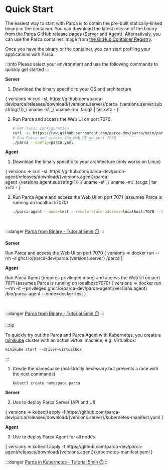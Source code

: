 # Quick Start

The easiest way to start with Parca is to obtain the pre-built statically-linked binary or the container.
You can download the latest release of the binary from the Parca GitHub release pages ([Server](https://github.com/parca-dev/parca/releases) and [Agent](https://github.com/parca-dev/parca-agent/releases)).
Alternatively, you can use the Parca container image from [the GitHub Container Registry](https://github.com/orgs/parca-dev/packages).

Once you have the binary or the container, you can start profiling your applications with Parca.

:::info Please select your environment and use the following commands to quickly get started
:::



<Tabs groupId="environment" queryString>
<TabItem value="binary" label="Binary" default>

**Server**

1. Download the binary specific to your OS and architecture
<WithVersions language="bash">
    { versions =>
        <CodeBlock className="language-bash">
        curl -sL https://github.com/parca-dev/parca/releases/download/{versions.server}/parca_{versions.server.substring(1)}_\`uname -s\`_\`uname -m\`.tar.gz | tar xvfz -
        </CodeBlock>
    }
</WithVersions>

2. Run Parca and access the Web UI on port 7070
    ```bash
    # Get basic configuration
    curl -sL https://raw.githubusercontent.com/parca-dev/parca/main/parca.yaml > parca.yaml
    # Run Parca and access the Web UI on port 7070
    ./parca --config=parca.yaml
    ```

**Agent**

1. Download the binary specific to your architecture (only works on Linux)
<WithVersions language="bash">
    { versions =>
        <CodeBlock className="language-bash">
        curl -sL https://github.com/parca-dev/parca-agent/releases/download/{versions.agent}/parca-agent_{versions.agent.substring(1)}_\`uname -s\`_\`uname -m\`.tar.gz | tar xvfz -
        </CodeBlock>
    }
</WithVersions>

2. Run Parca Agent and access the Web UI on port 7071 (assumes Parca is running on localhost:7070)
    ```bash
    ./parca-agent --node=test --remote-store-address=localhost:7070 --remote-store-insecure
    ```

<br />

:::danger [Parca from Binary - Tutorial 5min ⏱️](/docs/binary)
:::
</TabItem>
<TabItem value="container" label="Container">

**Server**

Run Parca and access the Web UI on port 7070
<WithVersions language="bash">
    { versions =>
        <CodeBlock className="language-bash">
        docker run --rm -it ghcr.io/parca-dev/parca:{versions.server} /parca
        </CodeBlock>
    }
</WithVersions>

**Agent**

Run Parca Agent (requires privileged more) and access the Web UI on port 7071 (assumes Parca is running on localhost:7070)
<WithVersions language="bash">
    { versions =>
        <CodeBlock className="language-bash">
        docker run --rm -it --privileged ghcr.io/parca-dev/parca-agent:{versions.agent} /bin/parca-agent --node=docker-test
        </CodeBlock>
    }
</WithVersions>

<br />

:::danger [Parca from Binary - Tutorial 5min ⏱️](/docs/binary)
:::

</TabItem>
<TabItem value="kubernetes" label="Kubernetes">

:::tip

To quickly try out the Parca and Parca Agent with Kubernetes, you create a [minikube](https://minikube.sigs.k8s.io/docs/) cluster with an actual virtual machine, e.g. Virtualbox:

```shell
minikube start --driver=virtualbox
```
:::

1. Create the namespace (not strictly necessary but prevents a race with the next commands)
    ```
    kubectl create namespace parca
    ```

**Server**

2. Use to deploy Parca Server (API and UI)
<WithVersions language="bash">
    { versions =>
        <CodeBlock className="language-bash">
        kubectl apply -f https://github.com/parca-dev/parca/releases/download/{versions.server}/kubernetes-manifest.yaml
        </CodeBlock>
    }
</WithVersions>

**Agent**

3. Use to deploy Parca Agent for all nodes
<WithVersions language="bash">
    { versions =>
        <CodeBlock className="language-bash">
        kubectl apply -f https://github.com/parca-dev/parca-agent/releases/download/{versions.agent}/kubernetes-manifest.yaml
        </CodeBlock>
    }
</WithVersions>
<br />

:::danger [Parca in Kubernetes - Tutorial 5min ⏱️](/docs/kubernetes)
:::
</TabItem>
</Tabs>
